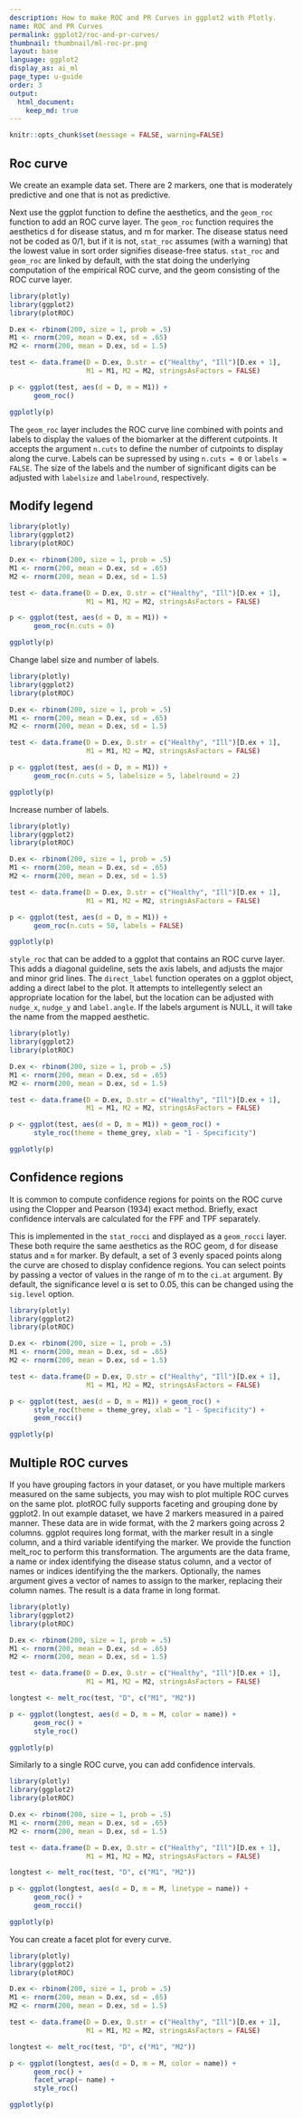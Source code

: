 ```yaml
---
description: How to make ROC and PR Curves in ggplot2 with Plotly.
name: ROC and PR Curves
permalink: ggplot2/roc-and-pr-curves/
thumbnail: thumbnail/ml-roc-pr.png
layout: base
language: ggplot2
display_as: ai_ml
page_type: u-guide
order: 3
output:
  html_document:
    keep_md: true
---
```


```r
knitr::opts_chunk$set(message = FALSE, warning=FALSE)
```

## Roc curve

We create an example data set. There are 2 markers, one that is moderately predictive and one that is not as predictive.

Next use the ggplot function to define the aesthetics, and the `geom_roc` function to add an ROC curve layer. The `geom_roc` function requires the aesthetics d for disease status, and m for marker. The disease status need not be coded as 0/1, but if it is not, `stat_roc` assumes (with a warning) that the lowest value in sort order signifies disease-free status. `stat_roc` and `geom_roc` are linked by default, with the stat doing the underlying computation of the empirical ROC curve, and the geom consisting of the ROC curve layer.
```r
library(plotly)
library(ggplot2)
library(plotROC)

D.ex <- rbinom(200, size = 1, prob = .5)
M1 <- rnorm(200, mean = D.ex, sd = .65)
M2 <- rnorm(200, mean = D.ex, sd = 1.5)

test <- data.frame(D = D.ex, D.str = c("Healthy", "Ill")[D.ex + 1], 
                   M1 = M1, M2 = M2, stringsAsFactors = FALSE)

p <- ggplot(test, aes(d = D, m = M1)) + 
      geom_roc()

ggplotly(p)
```

The `geom_roc` layer includes the ROC curve line combined with points and labels to display the values of the biomarker at the different cutpoints. It accepts the argument `n.cuts` to define the number of cutpoints to display along the curve. Labels can be supressed by using `n.cuts = 0` or `labels = FALSE`. The size of the labels and the number of significant digits can be adjusted with `labelsize` and `labelround`, respectively.

<!--------------------- EXAMPLE BREAK ------------------------->

## Modify legend


```r
library(plotly)
library(ggplot2)
library(plotROC)

D.ex <- rbinom(200, size = 1, prob = .5)
M1 <- rnorm(200, mean = D.ex, sd = .65)
M2 <- rnorm(200, mean = D.ex, sd = 1.5)

test <- data.frame(D = D.ex, D.str = c("Healthy", "Ill")[D.ex + 1], 
                   M1 = M1, M2 = M2, stringsAsFactors = FALSE)

p <- ggplot(test, aes(d = D, m = M1)) + 
      geom_roc(n.cuts = 0)

ggplotly(p)
```

Change label size and number of labels.

```r
library(plotly)
library(ggplot2)
library(plotROC)

D.ex <- rbinom(200, size = 1, prob = .5)
M1 <- rnorm(200, mean = D.ex, sd = .65)
M2 <- rnorm(200, mean = D.ex, sd = 1.5)

test <- data.frame(D = D.ex, D.str = c("Healthy", "Ill")[D.ex + 1], 
                   M1 = M1, M2 = M2, stringsAsFactors = FALSE)

p <- ggplot(test, aes(d = D, m = M1)) + 
      geom_roc(n.cuts = 5, labelsize = 5, labelround = 2)

ggplotly(p)
```

Increase number of labels.

```r
library(plotly)
library(ggplot2)
library(plotROC)

D.ex <- rbinom(200, size = 1, prob = .5)
M1 <- rnorm(200, mean = D.ex, sd = .65)
M2 <- rnorm(200, mean = D.ex, sd = 1.5)

test <- data.frame(D = D.ex, D.str = c("Healthy", "Ill")[D.ex + 1], 
                   M1 = M1, M2 = M2, stringsAsFactors = FALSE)

p <- ggplot(test, aes(d = D, m = M1)) + 
      geom_roc(n.cuts = 50, labels = FALSE)

ggplotly(p)
```

`style_roc` that can be added to a ggplot that contains an ROC curve layer. This adds a diagonal guideline, sets the axis labels, and adjusts the major and minor grid lines. The `direct_label` function operates on a ggplot object, adding a direct label to the plot. It attempts to intellegently select an appropriate location for the label, but the location can be adjusted with `nudge_x`, `nudge_y` and `label.angle`. If the labels argument is NULL, it will take the name from the mapped aesthetic.


```r
library(plotly)
library(ggplot2)
library(plotROC)

D.ex <- rbinom(200, size = 1, prob = .5)
M1 <- rnorm(200, mean = D.ex, sd = .65)
M2 <- rnorm(200, mean = D.ex, sd = 1.5)

test <- data.frame(D = D.ex, D.str = c("Healthy", "Ill")[D.ex + 1], 
                   M1 = M1, M2 = M2, stringsAsFactors = FALSE)

p <- ggplot(test, aes(d = D, m = M1)) + geom_roc() +
      style_roc(theme = theme_grey, xlab = "1 - Specificity")

ggplotly(p)
```

<!--------------------- EXAMPLE BREAK ------------------------->

## Confidence regions

It is common to compute confidence regions for points on the ROC curve using the Clopper and Pearson (1934) exact method. Briefly, exact confidence intervals are calculated for the FPF and TPF separately. 

This is implemented in the `stat_rocci` and displayed as a `geom_rocci` layer. These both require the same aesthetics as the ROC geom, d for disease status and `m` for marker. By default, a set of 3 evenly spaced points along the curve are chosed to display confidence regions. You can select points by passing a vector of values in the range of m to the `ci.at` argument. By default, the significance level α is set to 0.05, this can be changed using the `sig.level` option.

```r
library(plotly)
library(ggplot2)
library(plotROC)

D.ex <- rbinom(200, size = 1, prob = .5)
M1 <- rnorm(200, mean = D.ex, sd = .65)
M2 <- rnorm(200, mean = D.ex, sd = 1.5)

test <- data.frame(D = D.ex, D.str = c("Healthy", "Ill")[D.ex + 1], 
                   M1 = M1, M2 = M2, stringsAsFactors = FALSE)

p <- ggplot(test, aes(d = D, m = M1)) + geom_roc() +
      style_roc(theme = theme_grey, xlab = "1 - Specificity") +
      geom_rocci()

ggplotly(p)
```

<!--------------------- EXAMPLE BREAK ------------------------->

## Multiple ROC curves

If you have grouping factors in your dataset, or you have multiple markers measured on the same subjects, you may wish to plot multiple ROC curves on the same plot. plotROC fully supports faceting and grouping done by ggplot2. In out example dataset, we have 2 markers measured in a paired manner.
These data are in wide format, with the 2 markers going across 2 columns. ggplot requires long format, with the marker result in a single column, and a third variable identifying the marker. We provide the function melt_roc to perform this transformation. The arguments are the data frame, a name or index identifying the disease status column, and a vector of names or indices identifying the the markers. Optionally, the names argument gives a vector of names to assign to the marker, replacing their column names. The result is a data frame in long format.

```r
library(plotly)
library(ggplot2)
library(plotROC)

D.ex <- rbinom(200, size = 1, prob = .5)
M1 <- rnorm(200, mean = D.ex, sd = .65)
M2 <- rnorm(200, mean = D.ex, sd = 1.5)

test <- data.frame(D = D.ex, D.str = c("Healthy", "Ill")[D.ex + 1], 
                   M1 = M1, M2 = M2, stringsAsFactors = FALSE)

longtest <- melt_roc(test, "D", c("M1", "M2"))

p <- ggplot(longtest, aes(d = D, m = M, color = name)) + 
      geom_roc() + 
      style_roc()

ggplotly(p)
```


Similarly to a single ROC curve, you can add confidence intervals.


```r
library(plotly)
library(ggplot2)
library(plotROC)

D.ex <- rbinom(200, size = 1, prob = .5)
M1 <- rnorm(200, mean = D.ex, sd = .65)
M2 <- rnorm(200, mean = D.ex, sd = 1.5)

test <- data.frame(D = D.ex, D.str = c("Healthy", "Ill")[D.ex + 1], 
                   M1 = M1, M2 = M2, stringsAsFactors = FALSE)

longtest <- melt_roc(test, "D", c("M1", "M2"))

p <- ggplot(longtest, aes(d = D, m = M, linetype = name)) + 
      geom_roc() + 
      geom_rocci()

ggplotly(p)
```

You can create a facet plot for every curve.

```r
library(plotly)
library(ggplot2)
library(plotROC)

D.ex <- rbinom(200, size = 1, prob = .5)
M1 <- rnorm(200, mean = D.ex, sd = .65)
M2 <- rnorm(200, mean = D.ex, sd = 1.5)

test <- data.frame(D = D.ex, D.str = c("Healthy", "Ill")[D.ex + 1], 
                   M1 = M1, M2 = M2, stringsAsFactors = FALSE)

longtest <- melt_roc(test, "D", c("M1", "M2"))

p <- ggplot(longtest, aes(d = D, m = M, color = name)) + 
      geom_roc() + 
      facet_wrap(~ name) +
      style_roc()

ggplotly(p)
```
